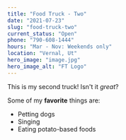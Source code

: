 ```yaml
---
title: "Food Truck - Two"
date: "2021-07-23"
slug: "food-truck-two"
current_status: "Open"
phone: "790-608-1444"
hours: "Mar - Nov: Weekends only"
location: "Vernal, Ut"
hero_image: "image.jpg"
hero_image_alt: "FT Logo"
---
```


This is my second truck! Isn't it *great*?

Some of my **favorite** things are:

* Petting dogs
* Singing
* Eating potato-based foods
